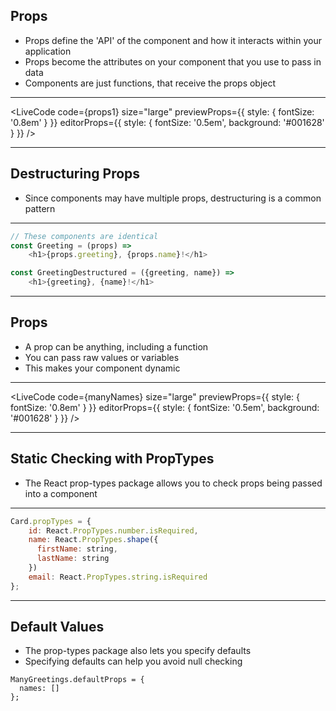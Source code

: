 
## Props

- Props define the 'API' of the component and how it interacts within your application
- Props become the attributes on your component that you use to pass in data
- Components are just functions, that receive the props object

---


<LiveCode
	code={props1}
	size="large"
	previewProps={{ style: { fontSize: '0.8em' } }}
	editorProps={{ style: { fontSize: '0.5em', background: '#001628' } }}
/>

---

## Destructuring Props

- Since components may have multiple props, destructuring is a common pattern

---


```js
// These components are identical
const Greeting = (props) =>
    <h1>{props.greeting}, {props.name}!</h1>

const GreetingDestructured = ({greeting, name}) =>
    <h1>{greeting}, {name}!</h1>
```

---

## Props
- A prop can be anything, including a function
- You can pass raw values or variables
- This makes your component dynamic

---



<LiveCode
	code={manyNames}
	size="large"
	previewProps={{ style: { fontSize: '0.8em' } }}
	editorProps={{ style: { fontSize: '0.5em', background: '#001628' } }}
/>

---

## Static Checking with PropTypes
- The React prop-types package allows you to check props being passed into a component

---


```javascript
Card.propTypes = {
    id: React.PropTypes.number.isRequired,
    name: React.PropTypes.shape({
      firstName: string,
      lastName: string
    })
    email: React.PropTypes.string.isRequired
};
```

---

## Default Values

- The prop-types package also lets you specify defaults
- Specifying defaults can help you avoid null checking

```
ManyGreetings.defaultProps = {
  names: []
};
```
